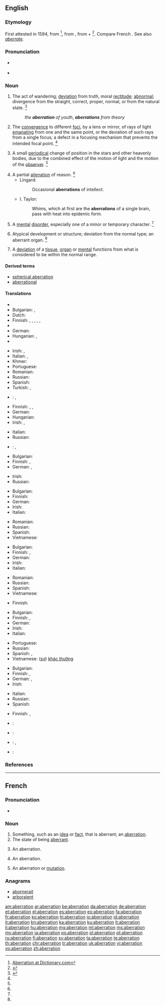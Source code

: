 ==English==
{{wikipedia}}

===Etymology===
First attested in 1594, from {{etyl|la|en}} {{term/t|la|aberrātiō||relief, diversion}} <ref>[http://dictionary.reference.com/browse/aberration Aberration at Dictionary.com]</ref>, from {{term/t|la|aberrō||wander away, go astray}}, from {{term|ab||away|lang=la}} + {{term/t|la|errō||wander}}<ref>{{R:CDOE|page=2}}</ref>. Compare French {{term|aberration|lang=fr}}. See also ''[[aberrate]]''.

===Pronunciation===
* {{a|US}} {{IPA|/ˌæb.əˈreɪ.ʃn̩/}}
* {{audio|en-us-aberration.ogg|Audio (US)|lang=en}}

===Noun===
{{en-noun}}

# The act of wandering; [[deviation]] from truth, moral [[rectitude]]; [[abnormal]]; divergence from the straight, correct, proper, normal, or from the natural state. {{defdate|Late 16<sup>th</sup> century.}}<ref name=SOED>{{R:SOED5|page=4}}</ref>
#: ''the '''aberration''' of youth'', '''''aberrations''' from theory''
# {{context|optics|lang=en}} The [[convergence]] to different [[focus|foci]], by a lens or mirror, of rays of light [[emanating]] from one and the same point, or the deviation of such rays from a single focus; a defect in a focusing mechanism that prevents the intended focal point. {{defdate|Mid 18<sup>th</sup> century.}}<ref name=SOED/>
# {{context|astronomy|lang=en}} A small [[periodical]] change of position in the stars and other heavenly bodies, due to the combined effect of the motion of light and the motion of the [[observer]]. {{defdate|Mid 18<sup>th</sup> century.}}<ref name=SOED/>
# A partial [[alienation]] of reason. {{defdate|Early 19<sup>th</sup> century.}}<ref name=SOED/>
#* Lingard:
#*: Occasional '''aberrations''' of intellect.
#* I. Taylor:
#*: Whims, which at first are the '''aberrations''' of a single brain, pass with heat into epidemic form.
# A [[mental]] [[disorder]], especially one of a minor or temporary character. {{defdate|Early 19<sup>th</sup> century.}}<ref name=SOED/>
# {{context|zoology|botany|lang=en}} Atypical development or structure; deviation from the normal type; an aberrant organ. {{defdate|Mid 19<sup>th</sup> century.}}<ref name=SOED/>
# {{cx|medicine|lang=fi}} A [[deviation]] of a [[tissue]], [[organ]] or [[mental]] functions from what is considered to be within the normal range.

====Derived terms====
* [[spherical aberration]]
* [[aberrational]]

====Translations====
{{trans-top|deviation}}
* {{trreq|ar}}
* Bulgarian: {{t+|bg|отклоняване|sc=Cyrl}}, {{t+|bg|отклонение|sc=Cyrl}}
* Dutch: {{t+|nl|aberratie}}
* Finnish: {{t|fi|poikkeama}}, {{t|fi|poikkeavuus}}, {{t|fi|eksyminen}}, {{t+|fi|hairahdus}}, {{t|fi|harhautuminen}}, {{t|fi|säännöttömyys}}
* {{trreq|fr}}
* German: {{t+|de|Aberration|f}}
* Hungarian: {{t+|hu|tévelygés}}, {{t|hu|tévút}}
* {{trreq|is}}
{{trans-mid}}
* Irish: {{t|ga|seachrán|m}}, {{t|ga|iomrall|m}}
* Italian: {{t+|it|aberrazione|f}}, {{t+|it|deviazione|f}}
* Khmer: {{t|km|ការភ្លាត់ភ្លាំង|tr=kaa ploat pleang|sc=Khmr}}
* Portuguese: {{t+|pt|aberração|f}}
* Romanian: {{t+|ro|deviere|f}}
* Russian: {{t+|ru|отклонение|n|tr=otklonénije|sc=Cyrl}}
* Spanish: {{t+|es|aberración|f}}
* Turkish: {{t+|tr|sapma}}, {{t+|tr|sapkınlık}}
* {{ttbc|vi}}: {{t|vi|([[sự]]) [[lầm lạc]]}}, {{t|vi|[[phút]] [[lầm lạc]]}}<!-- both look like SOPs, but unlink if they are not -->
{{trans-bottom}}

{{trans-top|partial alienation of reason}}
* Finnish: {{t|fi|ajatusvirhe}}, {{t+|fi|erehdys}}, {{t|fi|harhapolku}}
* German: {{t+|de|Aberration|f}}
* Hungarian: {{t+|hu|aberráció}}
* Irish: {{t|ga|seachrán|m}}, {{t|ga|iomrall|m}}
{{trans-mid}}
* Italian: {{t+|it|alienazione|f}}
* Russian: {{t+|ru|заблуждение|n|tr=zabluždénije|sc=Cyrl}}
* {{ttbc|vi}}: {{t|vi|[[sự]] [[kém]] [[trí khôn]]}} <!-- was "[[sự]] [[kém]] [[trí khôn]]" -->, {{t|vi|[[sự]] [[loạn trí]]}} <!-- was "sự [[loạn trí]]" - assuming [[WT:SOP]], remove [[ ]] if not -->
{{trans-bottom}}

{{trans-top|minor or temporary mental disorder}}
* Bulgarian: {{t+|bg|умопомрачение|sc=Cyrl}}
* Finnish: {{t|fi|poikkeama}}, {{t+|fi|aberraatio}}
* German: {{t+|de|Aberration|f}}, {{t+|de|Abweichung|f}}
{{trans-mid}}
* Irish: {{t|ga|saobhadh|m}}
* Russian: {{t+|ru|умопомрачение|n|tr=umopomračénije|sc=Cyrl}}
{{trans-bottom}}

{{trans-top|astronomy: small periodical change of position of heavenly bodies}}
* Bulgarian: {{t|bg|аберация|f|tr=aberácija|sc=Cyrl}}
* Finnish: {{t+|fi|aberraatio}}
* German: {{t+|de|Aberration|f}}
* Irish: {{t|ga|iomrall|m}}
* Italian: {{t+|it|aberrazione|f}}
{{trans-mid}}
* Romanian: {{t+|ro|aberație|f|alt=aberaţie}}
* Russian: {{t+|ru|аберрация|f|tr=aberrácija|sc=Cyrl}}
* Spanish: {{t+|es|aberración|f}}
* Vietnamese: {{t|vi|tính sai}}
{{trans-bottom}}

{{trans-top|optics: convergence to different foci}}
* Bulgarian: {{t|bg|аберация|f|tr=aberácija|sc=Cyrl}}
* Finnish: {{t|fi|poikkeama}}, {{t+|fi|aberraatio}}
* German: {{t+|de|Aberration|f}}
* Irish: {{t|ga|iomrall|m}}
* Italian: {{t+|it|aberrazione|f}}
{{trans-mid}}
* Romanian: {{t+|ro|aberație|f|alt=aberaţie}}
* Russian: {{t+|ru|аберрация|f|tr=aberrácija|sc=Cyrl}}
* Spanish: {{t+|es|aberración|f}}
* Vietnamese: {{t+|vi|quang sai}}
{{trans-bottom}}

{{trans-top|optics: producing of an unintended effect by the glancing}}
* Finnish: {{t|fi|heijastus}}
{{trans-mid}}
{{trans-bottom}}

{{trans-top|physiology: deviation from the normal state}}
* Bulgarian: {{t|bg|аберация|f|tr=aberácija|sc=Cyrl}}
* Finnish: {{t|fi|poikkeama}}, {{t+|fi|aberraatio}}
* German: {{t+|de|Aberration|f}}
* Irish: {{t|ga|iomrall|m}}
* Italian: {{t+|it|aberrazione|f}}
{{trans-mid}}
* Portuguese: {{t+|pt|aberração|f}}
* Russian: {{t+|ru|аберрация|f|tr=aberrácija|sc=Cyrl}}
* Spanish: {{t+|es|aberración|f}}, {{t|es|perturbación mental|f}}
* Vietnamese: ([[sự]]) [[khác thường]]
{{trans-bottom}}

{{trans-top|zoology, botany: atypical development or structure}}
* Bulgarian: {{t|bg|аберация|f|tr=aberácija|sc=Cyrl}}
* Finnish: {{t|fi|harhamuunnos}}, {{t+|fi|aberraatio}}
* German: {{t+|de|Aberration|f}}, {{t+|de|Abweichung|f}}
* Irish: {{t|ga|iomrall|m}}
{{trans-mid}}
* Italian: {{t+|it|aberrazione|f}}
* Russian: {{t+|ru|аберрация|f|tr=aberrácija|sc=Cyrl}}
* Spanish: {{t+|es|aberración|f}}
{{trans-bottom}}

{{trans-top|medicine: deviation from normal range}}
* Finnish: {{t|fi|poikkeama}}, {{t|fi|aberraatio}}
{{trans-mid}}
{{trans-bottom}}

{{checktrans-top}}
* {{ttbc|fr}}: {{t+|fr|aberration}}
* {{ttbc|ia}}: {{t|ia|aberration}}
{{trans-mid}}
* {{ttbc|no}}: {{t|no|avvik|n}}, {{t|no|villfarelse|c}}
* {{ttbc|es}}: {{t+|es|aberración|f}}
{{trans-bottom}}

===References===
<references/>

----

==French==

===Pronunciation===
* {{audio|Fr-aberration.ogg|Audio|lang=fr}}

===Noun===
{{fr-noun|f}}

# Something, such as an [[idea]] or [[fact]], that is aberrant; an [[#English|aberration]].
# The state of being [[aberrant]].
# {{context|astronomy|lang=fr}} An aberration.
# {{context|optics|lang=fr}} An aberration.
# {{context|physiology|lang=fr}} An aberration or [[mutation]].

===Anagrams===
* [[abornerait#French|abornerait]]
* [[arboraient#French|arboraient]]

[[am:aberration]]
[[ar:aberration]]
[[be:aberration]]
[[da:aberration]]
[[de:aberration]]
[[et:aberration]]
[[el:aberration]]
[[es:aberration]]
[[eo:aberration]]
[[fa:aberration]]
[[fr:aberration]]
[[ko:aberration]]
[[hi:aberration]]
[[io:aberration]]
[[id:aberration]]
[[it:aberration]]
[[kn:aberration]]
[[ka:aberration]]
[[ku:aberration]]
[[lt:aberration]]
[[li:aberration]]
[[hu:aberration]]
[[mg:aberration]]
[[ml:aberration]]
[[ms:aberration]]
[[my:aberration]]
[[ja:aberration]]
[[ps:aberration]]
[[pl:aberration]]
[[pt:aberration]]
[[ru:aberration]]
[[fi:aberration]]
[[sv:aberration]]
[[ta:aberration]]
[[te:aberration]]
[[th:aberration]]
[[chr:aberration]]
[[tr:aberration]]
[[uk:aberration]]
[[vi:aberration]]
[[vo:aberration]]
[[zh:aberration]]